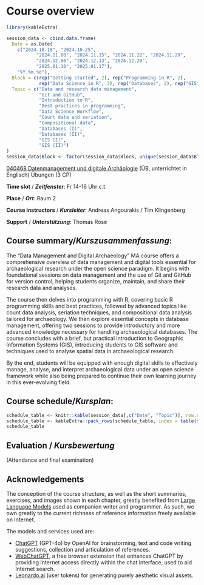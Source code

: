 # Course overview {.unnumbered}

```r
library(kableExtra)
```


```r
session_data <- cbind.data.frame(
  Date = as.Date(
    c("2024.10.18", "2024.10.25", 
           "2024.11.08", "2024.11.15", "2024.11.22", "2024.11.29",
           "2024.12.06", "2024.12.13", "2024.12.20",
           "2025.01.10", "2025.01.17"),
    "%Y.%m.%d"),
  Block = c(rep("Getting started", 2), rep("Programming in R", 2), 
            rep("Data Science in R", 3), rep("Databases", 2), rep("GIS", 2)),
  Topic = c("Data and research data management",
            "Git and GitHub",
            "Introduction to R",
            "Best practices in programming",
            "Data Science Workflow",
            "Count data and seriation",
            "Compositional data",
            "Databases (I)",
            "Databases (II)",
            "GIS (I)",
            "GIS (II)")
)
session_data$Block <- factor(session_data$Block, unique(session_data$Block))
```

[040468 Datenmanagement und digitale Archäologie](https://vvz.ruhr-uni-bochum.de/campus/all/event.asp?gguid=0xE2AAF8DAB10F4972B8854C6EDC49A4DD&from=&tabID=1&tguid=0x5980070F0C7A42899012ACFE7660AC4B&objgguid=NEW&lang=de) (ÜB, unterrichtet in Englisch) Übungen (3 CP)

**Time slot** / **_Zeitfenster_**: Fr 14-16 Uhr c.t.

**Place** / **_Ort_**: Raum 2

**Course instructors** / **_Kursleiter_**: Andreas Angourakis / Tim Klingenberg

**Support** / **_Unterstützung_**: Thomas Rose

## **Course summary**/**_Kurszusammenfassung_**:

The "Data Management and Digital Archaeology" MA course offers a comprehensive overview of data management and digital tools essential for archaeological research under the open science paradigm. It begins with foundational sessions on data management and the use of Git and GitHub for version control, helping students organize, maintain, and share their research data and analyses.

The course then delves into programming with R, covering basic R programming skills and best practices, followed by advanced topics like count data analysis, seriation techniques, and compositional data analysis tailored for archaeology. We then explore essential concepts in database management, offering two sessions to provide introductory and more advanced knowledge necessary for handling archaeological databases. The course concludes with a brief, but practical introduction to Geographic Information Systems (GIS), introducing students to GIS software and techniques used to analyse spatial data in archaeological research.

By the end, students will be equipped with enough digital skills to effectively manage, analyse, and interpret archaeological data under an open science framework while also being prepared to continue their own learning journey in this ever-evolving field.

## **Course schedule**/**_Kursplan_**:

```r
schedule_table <- knitr::kable(session_data[,c("Date", "Topic")], row.names = TRUE)
schedule_table <- kableExtra::pack_rows(schedule_table, index = table(session_data$Block), background = "#a9a9a9")
schedule_table
```

## **Evaluation** / **_Kursbewertung_**

(Attendance and final examination)

## Acknowledgements

The conception of the course structure, as well as the short summaries, exercises, and images shown in each chapter, greatly benefited from [Large Language Models](https://en.wikipedia.org/wiki/Large_language_model) used as companion writer and programmer. As such, we own greatly to the current richness of reference information freely available on Internet.

The models and services used are:

- [ChatGPT](https://chatgpt.com/) (GPT-4o) by OpenAI for brainstorming, text and code writing suggestions, collection and articulation of references.
- [WebChatGPT](https://tools.zmo.ai/webchatgpt), a free browser extension that enhances ChatGPT by providing Internet access directly within the chat interface, used to aid Internet search.
- [Leonardo.ai](https://app.leonardo.ai/) (user tokens) for generating purely aesthetic visual assets.
